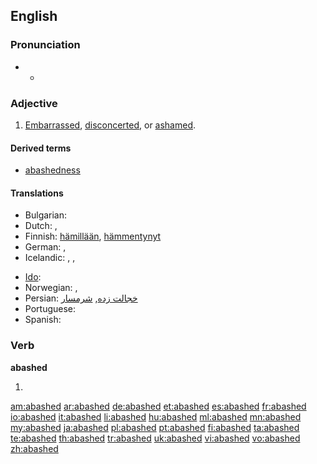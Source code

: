 ==English==

===Pronunciation===
* {{a|RP}}
** {{IPA|/əˈbæʃt/}}

===Adjective===
{{en-adj}}

# [[embarrassed|Embarrassed]], [[disconcerted]], or [[ashamed]].

====Derived terms====
* [[abashedness]]

====Translations====
{{trans-top|embarrassed}}
* Bulgarian: {{t|bg|засрамен, смутен}}
* Dutch: {{t+|nl|beschaamd}}, {{t+|nl|verlegen}}
* Finnish: [[hämillään]], [[hämmentynyt]]
* German: {{t-|de|beschämt}}, {{t+|de|verlegen}}
* Icelandic: {{t|is|vandræðalegur|m}}, {{t|is|vandræðaleg|f}}, {{t|is|vandræðalegt|n}}
{{trans-mid}}
* [[Ido]]: {{t+|io|shamigita|xs=Ido}}
* Norwegian: {{t|no|skamfull}}, {{t|no|forlegen}}
* Persian: [[خجالت زده]], [[شرمسار]]
* Portuguese: {{t+|pt|envergonhado}}
* Spanish: {{t-|es|avergonzado}}
{{trans-bottom}}

===Verb===
'''abashed'''

# {{past of|[[abash]]}}

[[am:abashed]]
[[ar:abashed]]
[[de:abashed]]
[[et:abashed]]
[[es:abashed]]
[[fr:abashed]]
[[io:abashed]]
[[it:abashed]]
[[li:abashed]]
[[hu:abashed]]
[[ml:abashed]]
[[mn:abashed]]
[[my:abashed]]
[[ja:abashed]]
[[pl:abashed]]
[[pt:abashed]]
[[fi:abashed]]
[[ta:abashed]]
[[te:abashed]]
[[th:abashed]]
[[tr:abashed]]
[[uk:abashed]]
[[vi:abashed]]
[[vo:abashed]]
[[zh:abashed]]